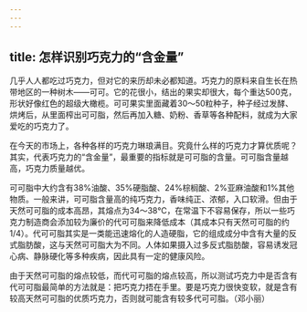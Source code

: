 ```yaml
---
---
---
```

title: 怎样识别巧克力的“含金量”
---




几乎人人都吃过巧克力，但对它的来历却未必都知道。巧克力的原料来自生长在热带地区的一种树木——可可。它的花很小，结出的果实却很大，每个重达500克，形状好像红色的超级大橄榄。可可果实里面藏着30～50粒种子，种子经过发酵、烘烤后，从里面榨出可可脂，然后再加入糖、奶粉、香草等各种配料，就成为大家爱吃的巧克力了。

在今天的市场上，各种各样的巧克力琳琅满目。究竟什么样的巧克力才算优质呢？其实，代表巧克力的“含金量”，最重要的指标就是可可脂的含量。可可脂含量越高，巧克力质量越优。

可可脂中大约含有38%油酸、35%硬脂酸、24%棕榈酸、2%亚麻油酸和1%其他物质。一般来讲，可可脂含量高的纯巧克力，香味纯正、浓郁，入口软滑。但由于天然可可脂的成本高昂，其熔点为34～38℃，在常温下不容易保存，所以一些巧克力制造商会添加较为廉价的代可可脂来降低成本（其成本只有天然可可脂的约1/4）。代可可脂其实是一类能迅速熔化的人造硬脂，它的组成成分中含有大量的反式脂肪酸，这与天然可可脂大为不同。人体如果摄入过多反式脂肪酸，容易诱发冠心病、静脉硬化等多种疾病，因此具有一定的健康风险。

由于天然可可脂的熔点较低，而代可可脂的熔点较高，所以测试巧克力中是否含有代可可脂最简单的方法就是：把巧克力捂在手里。要是巧克力很快变软，就是含有较高天然可可脂的优质巧克力，否则就可能含有较多代可可脂。（邓小丽）